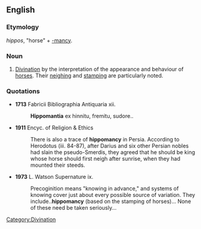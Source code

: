 ==English==

===Etymology===
{{etyl|el}} ''hippos'', "horse" + [[-mancy]].

===Noun===
{{en-noun|-}}

# [[divination|Divination]] by the interpretation of the appearance and behaviour of [[horse]]s. Their [[neigh]]ing and [[stamp]]ing are particularly noted.

===Quotations===
* '''1713''' Fabricii Bibliographia Antiquaria xii.
*: '''Hippomantia''' ex hinnitu, fremitu, sudore..

* '''1911''' Encyc. of Religion & Ethics
*: There is also a trace of '''hippomancy''' in Persia. According to Herodotus (iii. 84-87), after Darius and six other Persian nobles had slain the pseudo-Smerdis, they agreed that he should be king whose horse should first neigh after sunrise, when they had mounted their steeds.

* '''1973''' L. Watson Supernature ix.
*: Precoginition means "knowing in advance," and systems of knowing cover just about every possible source of variation. They include..'''hippomancy''' (based on the stamping of horses)... None of these need be taken seriously...

[[Category:Divination]]